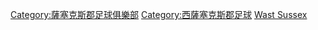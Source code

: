 [[Category:薩塞克斯郡足球俱樂部|Category:薩塞克斯郡足球俱樂部]]
[[Category:西薩塞克斯郡足球|Category:西薩塞克斯郡足球]]
[[Category:英格蘭各郡足球俱樂部|Wast Sussex]]